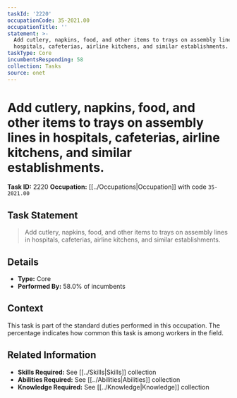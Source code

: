 ```yaml
---
taskId: '2220'
occupationCode: 35-2021.00
occupationTitle: ''
statement: >-
  Add cutlery, napkins, food, and other items to trays on assembly lines in
  hospitals, cafeterias, airline kitchens, and similar establishments.
taskType: Core
incumbentsResponding: 58
collection: Tasks
source: onet
---
```

# Add cutlery, napkins, food, and other items to trays on assembly lines in hospitals, cafeterias, airline kitchens, and similar establishments.

**Task ID:** 2220
**Occupation:** [[../Occupations|Occupation]] with code `35-2021.00`

## Task Statement

> Add cutlery, napkins, food, and other items to trays on assembly lines in hospitals, cafeterias, airline kitchens, and similar establishments.

## Details

- **Type:** Core
- **Performed By:** 58.0% of incumbents

## Context

This task is part of the standard duties performed in this occupation. The percentage indicates how common this task is among workers in the field.

## Related Information

- **Skills Required:** See [[../Skills|Skills]] collection
- **Abilities Required:** See [[../Abilities|Abilities]] collection
- **Knowledge Required:** See [[../Knowledge|Knowledge]] collection
